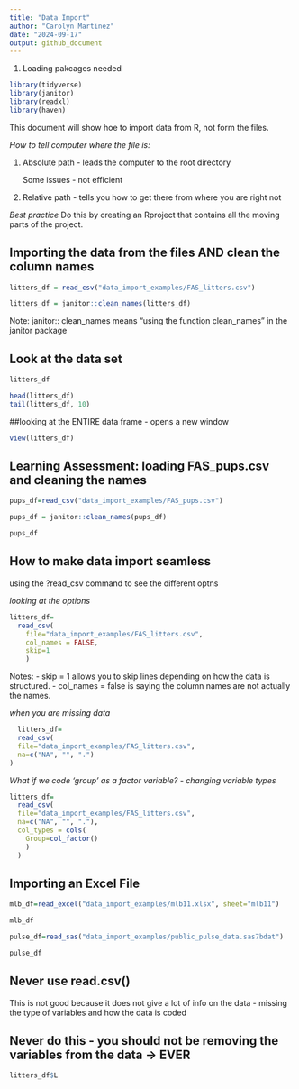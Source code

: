 ```yaml
---
title: "Data Import"
author: "Carolyn Martinez"
date: "2024-09-17"
output: github_document
---
```

1. Loading pakcages needed 
```r

library(tidyverse)
library(janitor)
library(readxl)
library(haven)
```

This document will show hoe to import data from R, not form the files.


*How to tell computer where the file is:*

1. Absolute path - leads the computer to the root directory 
   
   Some issues - not efficient

2. Relative path - tells you how to get there from where you are right not 
 
  *Best practice* Do this by creating an Rproject that contains all the moving parts of the project. 

## Importing the data from the files AND clean the column names 
```r
litters_df = read_csv("data_import_examples/FAS_litters.csv")

litters_df = janitor::clean_names(litters_df)
```
Note: janitor:: clean_names means "using the function clean_names" in the janitor package

## Look at the data set 

```r
litters_df

head(litters_df)
tail(litters_df, 10)
```

##looking at the ENTIRE data frame - opens a new window 
```r
view(litters_df)
```

## Learning Assessment: loading FAS_pups.csv and cleaning the names 

```r
pups_df=read_csv("data_import_examples/FAS_pups.csv")

pups_df = janitor::clean_names(pups_df)

pups_df

```
## How to make data import seamless 
using the ?read_csv command to see the different optns 

*looking at the options*

```r
litters_df=
  read_csv(
    file="data_import_examples/FAS_litters.csv",
    col_names = FALSE,
    skip=1
    )
```
  Notes: 
  - skip = 1 allows you to skip lines depending on how the data is structured. 
  - col_names = false is saying the column names are not actually the names. 
  
  
  *when you are missing data*
```r
  litters_df=
  read_csv(
  file="data_import_examples/FAS_litters.csv",
  na=c("NA", "", ".")
)
```

*What if we code 'group' as a factor variable? - changing variable types*

```r
litters_df=
  read_csv(
  file="data_import_examples/FAS_litters.csv",
  na=c("NA", "", "."),
  col_types = cols(
    Group=col_factor()
    )
  )
```

## Importing an Excel File 

```r
mlb_df=read_excel("data_import_examples/mlb11.xlsx", sheet="mlb11")

mlb_df
```
```r
pulse_df=read_sas("data_import_examples/public_pulse_data.sas7bdat")

pulse_df

```

## Never use read.csv()

This is not good because it does not give a lot of info on the data 
- missing the type of variables and how the data is coded

## Never do this - you should not be removing the variables from the data -> EVER
```r
litters_df$L
```








